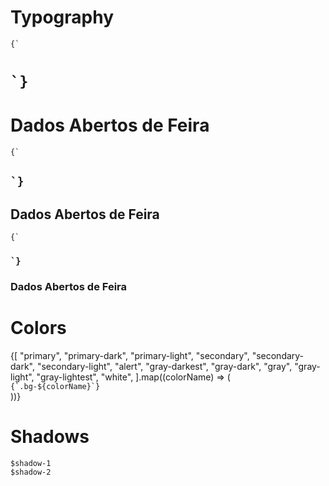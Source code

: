<!-- Styleguide.stories.mdx-->


<Meta title="Styleguide" />

# Typography

<Story name="Typography">
  <div className="space-y-lg">
    <div className="flex items-center space-x-sm">
      <code>{`<h1>`}</code>
      <h1>Dados Abertos de Feira</h1>
    </div>
    <div className="flex items-center space-x-sm">
      <code>{`<h2>`}</code>
      <h2>Dados Abertos de Feira</h2>
    </div>
    <div className="flex items-center space-x-sm">
      <code>{`<h3>`}</code>
      <h3>Dados Abertos de Feira</h3>
    </div>
  </div>
</Story>

# Colors

<Story name="Colors">
  <div className="grid grid-cols-4">
    {[
      "primary",
      "primary-dark",
      "primary-light",
      "secondary",
      "secondary-dark",
      "secondary-light",
      "alert",
      "gray-darkest",
      "gray-dark",
      "gray",
      "gray-light",
      "gray-lightest",
      "white",
    ].map((colorName) => (
      <div key={colorName}>
        <div
          className={`bg-${colorName}`}
          style={{
            height: "48px",
            width: "48px",
          }}
        />
        <code>{`.bg-${colorName}`}</code>
      </div>
    ))}
  </div>
</Story>

# Shadows

<Story name="Shadows">
  <div
    style={{
      display: "grid",
      gridGap: "8px",
      gridTemplateColumns: "repeat(4, 1fr)",
    }}
  >
    <div>
      <div
        style={{
          background: "var(--white)",
          boxShadow: "var(--shadow-1)",
          height: "48px",
          width: "48px",
        }}
      />
      <code>$shadow-1</code>
    </div>
    <div>
      <div
        style={{
          background: "var(--white)",
          boxShadow: "var(--shadow-2)",
          height: "48px",
          width: "48px",
        }}
      />
      <code>$shadow-2</code>
    </div>
  </div>
</Story>
